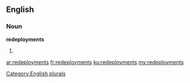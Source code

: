 ==English==

===Noun===
'''redeployments'''

# {{plural of|redeployment}}

[[Category:English plurals]]

[[ar:redeployments]]
[[fr:redeployments]]
[[ku:redeployments]]
[[my:redeployments]]